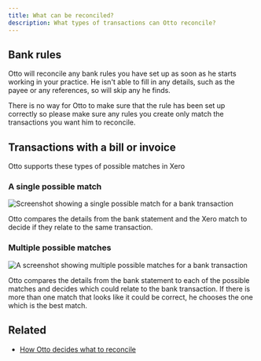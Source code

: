 ```yaml
---
title: What can be reconciled?
description: What types of transactions can Otto reconcile?
---
```


## Bank rules
Otto will reconcile any bank rules you have set up as soon as he starts working in your practice. He isn't able to fill in any details, such as the payee or any references, so will skip any he finds. 

There is no way for Otto to make sure that the rule has been set up correctly so please make sure any rules you create only match the transactions you want him to reconcile.

## Transactions with a bill or invoice
Otto supports these types of possible matches in Xero

### A single possible match
![Screenshot showing a single possible match for a bank transaction](../../../assets/guides/what-can-be-reconciled/single-possible-match.png)

Otto compares the details from the bank statement and the Xero match to decide if they relate to the same transaction.

### Multiple possible matches
![A screenshot showing multiple possible matches for a bank transaction](../../../assets/guides/what-can-be-reconciled/multiple-possible-matches.png)

Otto compares the details from the bank statement to each of the possible matches and decides which could relate to the bank transaction. If there is more than one match that looks like it could be correct, he chooses the one which is the best match.

## Related
- [How Otto decides what to reconcile](/guides/how-does-otto-decide-what-to-reconcile)
